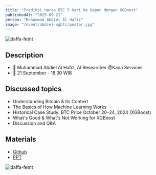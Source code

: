 ```yaml
---
title: "Prediksi Harga BTC 5 Hari ke Depan dengan XGBoost"
publishedAt: "2025-09-21"
person: "Muhammad Abdiel Al Hafiz"
image: "/event/abdiel-xgbtc/poster.jpg"
---
```


![daffa-fetnt](/event/abdiel-xgbtc/poster.jpg)

## Description

- 📢 Muhammad Abdiel Al Hafiz, AI Researcher @Kana Services
- 📅 21 September - 18.30 WIB

## Discussed topics

- Understanding Bitcoin & Its Context
- The Basics of How Machine Learning Works
- Historical Case Study: BTC Price October 20–24, 2024 (XGBoost)
- What's Good & What's Not Working for XGBoost
- Discussion and Q&A

## Materials

- [Github](https://github.com/dlzcods/bitcoin-predictive-analytics)
- [PPT](https://drive.google.com/file/d/1nK-G9g1YnhDb-0abAIrgpVxgPLU_c6CD/view?usp=sharing)

![daffa-fetnt](/event/abdiel-xgbtc/doc.webp)
